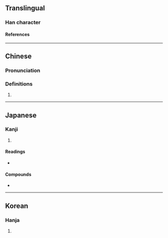 {{character info/new}}
==Translingual==

===Han character===
{{Han char|rn=94|rad=犬|as=05|sn=8|four=45227|canj=KHLLN|ids=⿰犭弗}}

====References====
{{Han ref|kx=0709.050|dkj=20338|dj=1121.150|hdz=21342.050|uh=72D2}}

----

==Chinese==
{{zh-forms}}

===Pronunciation===
{{zh-pron
|m=fèi
|c=fei6,fai6,fai3,fat1
|mc=y
|oc=y
|cat=
}}

===Definitions===
{{zh-hanzi}}

# {{zh-only|狒狒|baboon}}

----

==Japanese==

===Kanji===
{{ja-kanji|grade=|rs=犬05}}

# {{defn|lang=ja|sort=犬05}}

====Readings====
* {{ja-readings|goon=び|kanon=ひ}}

====Compounds====
* {{ja-r|狒々|ひひ}}

----

==Korean==

===Hanja===
{{ko-hanja|hangeul=비|eumhun=|rv=bi|mr=pi|y=pi}}

# {{defn|lang=ko|sort=犬05}}